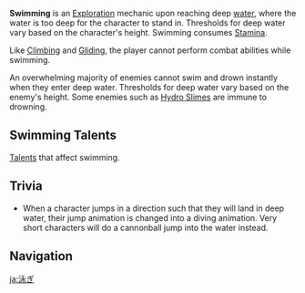 {{Terminology Infobox
|type         = Exploration Abilities
}}
'''Swimming''' is an [[Exploration]] mechanic upon reaching deep [[water]], where the water is too deep for the character to stand in. Thresholds for deep water vary based on the character's height. Swimming consumes [[Stamina]].

Like [[Climbing]] and [[Gliding]], the player cannot perform combat abilities while swimming.

An overwhelming majority of enemies cannot swim and drown instantly when they enter deep water. Thresholds for deep water vary based on the enemy's height. Some enemies such as [[Hydro Slime]]s are immune to drowning.

==Swimming Talents==
[[Talents]] that affect swimming.
{{Talents by Category Table|Swimming Talents}}

==Trivia==
* When a character jumps in a direction such that they will land in deep water, their jump animation is changed into a diving animation. Very short characters will do a cannonball jump into the water instead.

==Navigation==
{{Exploration Navbox}}

[[ja:泳ぎ]]